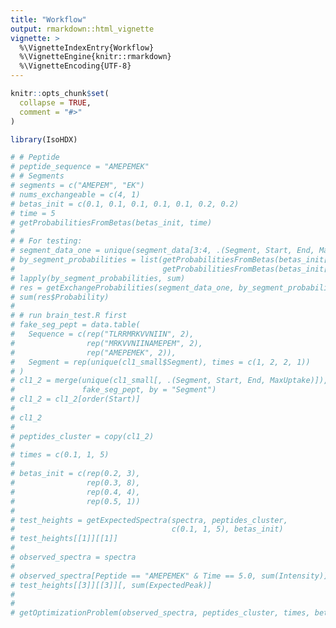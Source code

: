 ```yaml
---
title: "Workflow"
output: rmarkdown::html_vignette
vignette: >
  %\VignetteIndexEntry{Workflow}
  %\VignetteEngine{knitr::rmarkdown}
  %\VignetteEncoding{UTF-8}
---
```


```r
knitr::opts_chunk$set(
  collapse = TRUE,
  comment = "#>"
)
```

```r
library(IsoHDX)
```


```r
# # Peptide
# peptide_sequence = "AMEPEMEK"
# # Segments
# segments = c("AMEPEM", "EK")
# nums_exchangeable = c(4, 1)
# betas_init = c(0.1, 0.1, 0.1, 0.1, 0.1, 0.2, 0.2)
# time = 5
# getProbabilitiesFromBetas(betas_init, time)
# 
# # For testing:
# segment_data_one = unique(segment_data[3:4, .(Segment, Start, End, MaxUptake)])
# by_segment_probabilities = list(getProbabilitiesFromBetas(betas_init[1:4], time), 
#                                 getProbabilitiesFromBetas(betas_init[6], time))
# lapply(by_segment_probabilities, sum)
# res = getExchangeProbabilities(segment_data_one, by_segment_probabilities, FALSE)
# sum(res$Probability)
# 
# # run brain_test.R first
# fake_seg_pept = data.table(
#   Sequence = c(rep("TLRRMRKVVNIIN", 2), 
#                rep("MRKVVNIINAMEPEM", 2),
#                rep("AMEPEMEK", 2)),
#   Segment = rep(unique(cl1_small$Segment), times = c(1, 2, 2, 1))
# )
# cl1_2 = merge(unique(cl1_small[, .(Segment, Start, End, MaxUptake)]),
#               fake_seg_pept, by = "Segment")
# cl1_2 = cl1_2[order(Start)]
# 
# cl1_2
# 
# peptides_cluster = copy(cl1_2)
# 
# times = c(0.1, 1, 5)
# 
# betas_init = c(rep(0.2, 3),
#                rep(0.3, 8),
#                rep(0.4, 4), 
#                rep(0.5, 1))
# 
# test_heights = getExpectedSpectra(spectra, peptides_cluster,
#                                   c(0.1, 1, 5), betas_init)
# test_heights[[1]][[1]]
# 
# observed_spectra = spectra
# 
# observed_spectra[Peptide == "AMEPEMEK" & Time == 5.0, sum(Intensity)]
# test_heights[[3]][[3]][, sum(ExpectedPeak)]
# 
# 
# getOptimizationProblem(observed_spectra, peptides_cluster, times, betas_init)
```